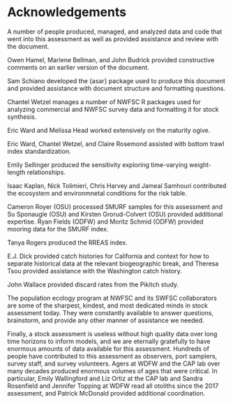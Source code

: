 # Acknowledgements {#sec-acknowledgements}

A number of people produced, managed, and analyzed data and code that went into this assessment as well as provided assistance and review with the document. 

Owen Hamel, Marlene Bellman, and John Budrick provided constructive comments on an earlier version of the document.

Sam Schiano developed the \{asar\} package used to produce this document and provided assistance with document structure and formatting questions. 

Chantel Wetzel manages a number of NWFSC R packages used for analyzing commercial and NWFSC survey data and formatting it for stock synthesis. 

Eric Ward and Melissa Head worked extensively on the maturity ogive. 

Eric Ward, Chantel Wetzel, and Claire Rosemond assisted with bottom trawl index standardization. 

Emily Sellinger produced the sensitivity exploring time-varying weight-length relationships. 

Isaac Kaplan, Nick Tolimieri, Chris Harvey and Jameal Samhouri contributed the ecosystem and environmnetal conditions for the risk table. 

Cameron Royer (OSU) processed SMURF samples for this assessment and Su Sponaugle (OSU) and Kirsten Grorud-Colvert (OSU) provided additional expertise. Ryan Fields (ODFW) and Moritz Schmid (ODFW) provided mooring data for the SMURF index. 

Tanya Rogers produced the RREAS index. 

E.J. Dick provided catch histories for California and context for how to separate historical data at the relevant biogeographic break, and Theresa Tsou provided assistance with the Washington catch history.

John Wallace provided discard rates from the Pikitch study.

The population ecology program at NWFSC and its SWFSC collaborators are some of the sharpest, kindest, and most dedicated minds in stock assessment today. They were constantly available to answer questions, brainstorm, and provide any other manner of assistance we needed.

Finally, a stock assessment is useless without high quality data over long time horizons to inform models, and we are eternally gratefully to have enormous amounts of data available for this assessment. Hundreds of people have contributed to this assessment as observers, port samplers, survey staff, and survey volunteers. Agers at WDFW and the CAP lab over many decades produced enormous volumes of ages that were critical. In particular, Emily Wallingford and Liz Ortiz at the CAP lab and Sandra Rosenfield and Jennifer Topping at WDFW read all otoliths since the 2017 assessment, and Patrick McDonald provided additional coordination.

